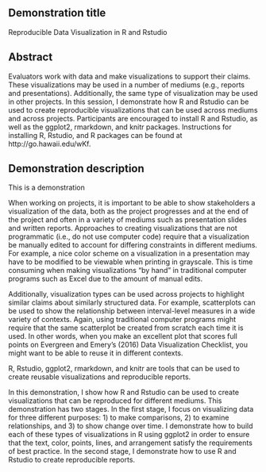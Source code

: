 ## Demonstration title
Reproducible Data Visualization in R and Rstudio



## Abstract
Evaluators work with data and make visualizations to support their claims. These visualizations may be used in a number of mediums (e.g., reports and presentations). Additionally, the same type of visualization may be used in other projects. In this session, I demonstrate how R and Rstudio can be used to create reproducible visualizations that can be used across mediums and across projects. Participants are encouraged to install R and Rstudio, as well as the ggplot2, rmarkdown, and knitr packages. Instructions for installing R, Rstudio, and R packages can be found at http://go.hawaii.edu/wKf.



## Demonstration description

This is a demonstration

When working on projects, it is important to be able to show stakeholders a visualization of the data, both as the project progresses and at the end of the project and often in a variety of mediums such as presentation slides and written reports. Approaches to creating visualizations that are not programmatic (i.e., do not use computer code) require that a visualization be manually edited to account for differing constraints in different mediums. For example, a nice color scheme on a visualization in a presentation may have to be modified to be viewable when printing in grayscale. This is time consuming when making visualizations "by hand" in traditional computer programs such as Excel due to the amount of manual edits.

Additionally, visualization types can be used across projects to highlight similar claims about similarly structured data. For example, scatterplots can be used to show the relationship between interval-level measures in a wide variety of contexts. Again, using traditional computer programs might require that the same scatterplot be created from scratch each time it is used. In other words, when you make an excellent plot that scores full points on Evergreen and Emery's (2016) Data Visualization Checklist, you might want to be able to reuse it in different contexts.

R, Rstudio, ggplot2, rmarkdown, and knitr are tools that can be used to create reusable visualizations and reproducible reports.

In this demonstration, I show how R and Rstudio can be used to create visualizations that can be reproduced for different mediums. This demonstration has two stages. In the first stage, I focus on visualizing data for three different purposes: 1) to make comparisons, 2) to examine relationships, and 3) to show change over time. I demonstrate how to build each of these types of visualizations in R using ggplot2 in order to ensure that the text, color, points, lines, and arrangement satisfy the requirements of best practice. In the second stage, I demonstrate how to use R and Rstudio to create reproducible reports.
